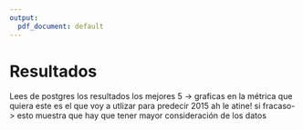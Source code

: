 ```yaml
---
output:
  pdf_document: default
---
```

# Resultados

Lees de postgres los resultados
los mejores 5 -> graficas en la métrica que quiera
este es el que voy a utlizar para predecir 2015
ah le atine!
si fracaso- > esto muestra que hay que tener mayor consideración de los datos